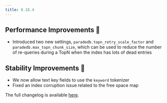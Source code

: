 ```yaml
---
title: 0.18.4
---
```


## Performance Improvements 🚀

- Introduced two new settings, `paradedb.topn_retry_scale_factor` and `paradedb.max_topn_chunk_size`, which can be used to reduce the number of re-queries during a TopN
  when the index has lots of dead entries

## Stability Improvements 💪

- We now allow text key fields to use the `keyword` tokenizer
- Fixed an index corruption issue related to the free space map

The full changelog is available [here](https://github.com/paradedb/paradedb/releases/tag/v0.18.5).

